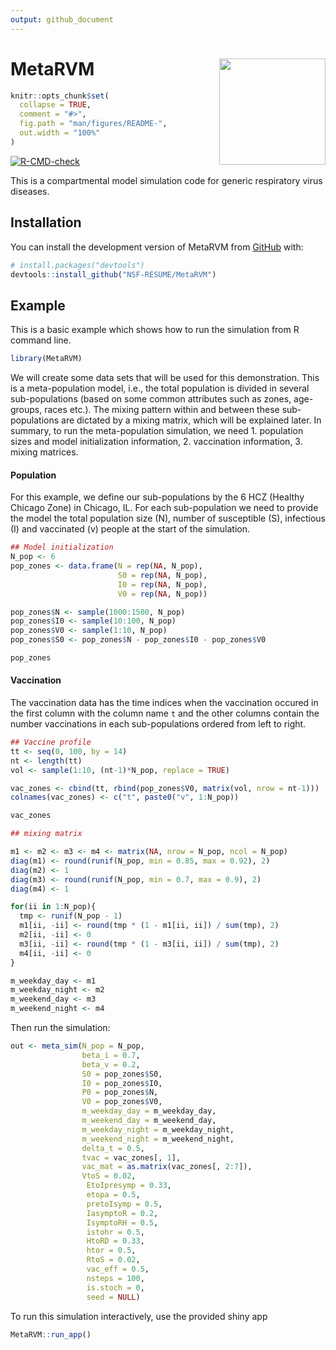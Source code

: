 ```yaml
---
output: github_document
---
```


<!-- README.md is generated from README.Rmd. Please edit that file -->

# MetaRVM <img src="inst/logo.png" width="170px" align="right" /> 


```r
knitr::opts_chunk$set(
  collapse = TRUE,
  comment = "#>",
  fig.path = "man/figures/README-",
  out.width = "100%"
)
```

<!-- badges: start -->
[![R-CMD-check](https://github.com/NSF-RESUME/MetaRVM/actions/workflows/R-CMD-check.yaml/badge.svg)](https://github.com/NSF-RESUME/MetaRVM/actions/workflows/R-CMD-check.yaml)
<!-- badges: end -->

This is a compartmental model simulation code for generic respiratory virus diseases.



## Installation

You can install the development version of MetaRVM from [GitHub](https://github.com/) with:

``` r
# install.packages("devtools")
devtools::install_github("NSF-RESUME/MetaRVM")
```

## Example

This is a basic example which shows how to run the simulation from R command line.

```r
library(MetaRVM)
```

We will create some data sets that will be used for this demonstration. This is a meta-population model, i.e., the total population is divided in several sub-populations (based on some common attributes such as zones, age-groups, races etc.). The mixing pattern within and between these sub-populations are dictated by a mixing matrix, which will be explained later. In summary, to run the meta-population simulation, we need 
1. population sizes and model initialization information,
2. vaccination information,
3. mixing matrices.

#### Population

For this example, we define our sub-populations by the 6 HCZ (Healthy Chicago Zone) in Chicago, IL. For each sub-population we need to provide the model the total population size (N), number of susceptible (S), infectious (I) and vaccinated (v) people at the start of the simulation.

```r
## Model initialization
N_pop <- 6
pop_zones <- data.frame(N = rep(NA, N_pop),
                        S0 = rep(NA, N_pop),
                        I0 = rep(NA, N_pop),
                        V0 = rep(NA, N_pop))

pop_zones$N <- sample(1000:1500, N_pop)
pop_zones$I0 <- sample(10:100, N_pop)
pop_zones$V0 <- sample(1:10, N_pop)
pop_zones$S0 <- pop_zones$N - pop_zones$I0 - pop_zones$V0

pop_zones
```

#### Vaccination

The vaccination data has the time indices when the vaccination occured in the first column with the column name `t` and the other columns contain the number vaccinations in each sub-populations ordered from left to right. 

```r
## Vaccine profile
tt <- seq(0, 100, by = 14)
nt <- length(tt)
vol <- sample(1:10, (nt-1)*N_pop, replace = TRUE)

vac_zones <- cbind(tt, rbind(pop_zones$V0, matrix(vol, nrow = nt-1)))
colnames(vac_zones) <- c("t", paste0("v", 1:N_pop))

vac_zones
```



```r
## mixing matrix

m1 <- m2 <- m3 <- m4 <- matrix(NA, nrow = N_pop, ncol = N_pop)
diag(m1) <- round(runif(N_pop, min = 0.85, max = 0.92), 2)
diag(m2) <- 1
diag(m3) <- round(runif(N_pop, min = 0.7, max = 0.9), 2)
diag(m4) <- 1

for(ii in 1:N_pop){
  tmp <- runif(N_pop - 1)
  m1[ii, -ii] <- round(tmp * (1 - m1[ii, ii]) / sum(tmp), 2)
  m2[ii, -ii] <- 0
  m3[ii, -ii] <- round(tmp * (1 - m3[ii, ii]) / sum(tmp), 2)
  m4[ii, -ii] <- 0
}

m_weekday_day <- m1
m_weekday_night <- m2
m_weekend_day <- m3
m_weekend_night <- m4
```

Then run the simulation:

```r
out <- meta_sim(N_pop = N_pop,
                beta_i = 0.7,
                beta_v = 0.2,
                S0 = pop_zones$S0,
                I0 = pop_zones$I0,
                P0 = pop_zones$N,
                V0 = pop_zones$V0,
                m_weekday_day = m_weekday_day,
                m_weekend_day = m_weekend_day,
                m_weekday_night = m_weekday_night,
                m_weekend_night = m_weekend_night,
                delta_t = 0.5,
                tvac = vac_zones[, 1],
                vac_mat = as.matrix(vac_zones[, 2:7]),
                VtoS = 0.02,
                 EtoIpresymp = 0.33,
                 etopa = 0.5,
                 pretoIsymp = 0.5,
                 IasymptoR = 0.2,
                 IsymptoRH = 0.5,
                 istohr = 0.5,
                 HtoRD = 0.33,
                 htor = 0.5,
                 RtoS = 0.02,
                 vac_eff = 0.5,
                 nsteps = 100,
                 is.stoch = 0,
                 seed = NULL)

```

To run this simulation interactively, use the provided shiny app

```r
MetaRVM::run_app()
```
